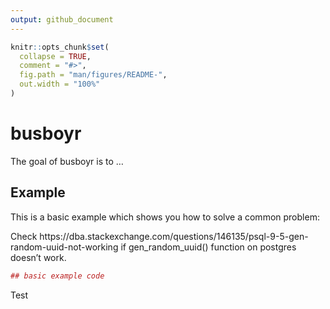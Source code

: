 ```yaml
---
output: github_document
---
```


<!-- README.md is generated from README.Rmd. Please edit that file -->

```r
knitr::opts_chunk$set(
  collapse = TRUE,
  comment = "#>",
  fig.path = "man/figures/README-",
  out.width = "100%"
)
```
# busboyr

The goal of busboyr is to ...

## Example

This is a basic example which shows you how to solve a common problem:

Check https://dba.stackexchange.com/questions/146135/psql-9-5-gen-random-uuid-not-working if gen_random_uuid() function on postgres doesn't work.

```r
## basic example code
```

Test
